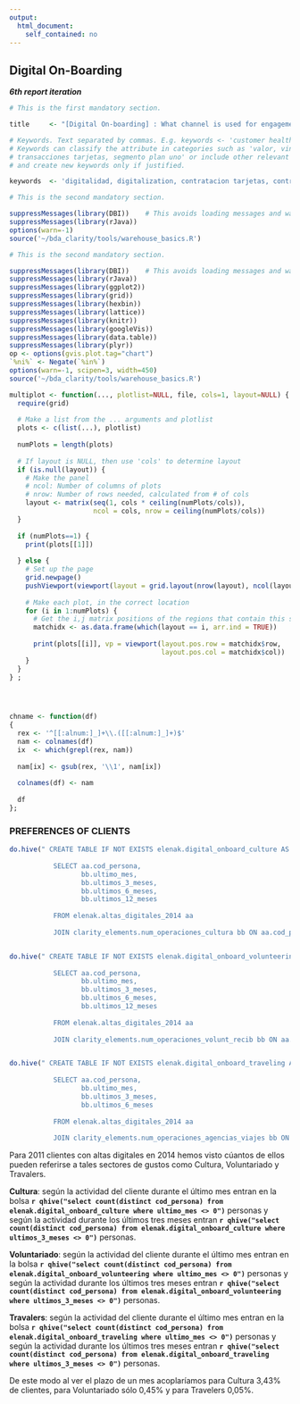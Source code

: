 ```yaml
---
output:
  html_document:
    self_contained: no
---
```


Digital On-Boarding 
-------------------


_**6th report iteration**_

```r
# This is the first mandatory section.

title     <- "[Digital On-boarding] : What channel is used for engagement of products? Customer profile: culture, volunteering and traveling."

# Keywords. Text separated by commas. E.g. keywords <- 'customer health, recibos' 
# Keywords can classify the attribute in categories such as 'valor, vinculación, digitalidad', describe used tables such as 'recibos, 
# transacciones tarjetas, segmento plan uno' or include other relevant info. Search keywords in the portal to find commonly used terms
# and create new keywords only if justified.

keywords  <- 'digitalidad, digitalization, contratacion tarjetas, contracting cards, contratacion cuenta corriente, contracting current account, bbva.es, nuevo cliente, new client, alta cliente, client registration, perfil cliente, customer profile, voluntariado, volunteering, cultura, culture, traveling'  
```


```r
# This is the second mandatory section.

suppressMessages(library(DBI))    # This avoids loading messages and warnings showing up
suppressMessages(library(rJava))
options(warn=-1)
source('~/bda_clarity/tools/warehouse_basics.R')
```


```r
# This is the second mandatory section.

suppressMessages(library(DBI))    # This avoids loading messages and warnings showing up
suppressMessages(library(rJava))
suppressMessages(library(ggplot2))
suppressMessages(library(grid))
suppressMessages(library(hexbin))
suppressMessages(library(lattice))
suppressMessages(library(knitr))
suppressMessages(library(googleVis))
suppressMessages(library(data.table))
suppressMessages(library(plyr))
op <- options(gvis.plot.tag="chart")
`%ni%` <- Negate(`%in%`)
options(warn=-1, scipen=3, width=450)
source('~/bda_clarity/tools/warehouse_basics.R')

```

``` r

multiplot <- function(..., plotlist=NULL, file, cols=1, layout=NULL) {
  require(grid)
  
  # Make a list from the ... arguments and plotlist
  plots <- c(list(...), plotlist)
  
  numPlots = length(plots)
  
  # If layout is NULL, then use 'cols' to determine layout
  if (is.null(layout)) {
    # Make the panel
    # ncol: Number of columns of plots
    # nrow: Number of rows needed, calculated from # of cols
    layout <- matrix(seq(1, cols * ceiling(numPlots/cols)),
                     ncol = cols, nrow = ceiling(numPlots/cols))
  }
  
  if (numPlots==1) {
    print(plots[[1]])
    
  } else {
    # Set up the page
    grid.newpage()
    pushViewport(viewport(layout = grid.layout(nrow(layout), ncol(layout))))
    
    # Make each plot, in the correct location
    for (i in 1:numPlots) {
      # Get the i,j matrix positions of the regions that contain this subplot
      matchidx <- as.data.frame(which(layout == i, arr.ind = TRUE))
      
      print(plots[[i]], vp = viewport(layout.pos.row = matchidx$row,
                                      layout.pos.col = matchidx$col))
    }
  }
} ; 




chname <- function(df)
{
  rex <- '^[[:alnum:]_]+\\.([[:alnum:]_]+)$'
  nam <- colnames(df)
  ix  <- which(grepl(rex, nam))
  
  nam[ix] <- gsub(rex, '\\1', nam[ix])
  
  colnames(df) <- nam
  
  df
};

```

### PREFERENCES OF CLIENTS 

```r

do.hive(" CREATE TABLE IF NOT EXISTS elenak.digital_onboard_culture AS
         
           SELECT aa.cod_persona,   
                  bb.ultimo_mes,
                  bb.ultimos_3_meses,
                  bb.ultimos_6_meses,
                  bb.ultimos_12_meses
         
           FROM elenak.altas_digitales_2014 aa 
         
           JOIN clarity_elements.num_operaciones_cultura bb ON aa.cod_persona = bb.cod_persona  "); 


do.hive(" CREATE TABLE IF NOT EXISTS elenak.digital_onboard_volunteering AS
         
           SELECT aa.cod_persona,   
                  bb.ultimo_mes,
                  bb.ultimos_3_meses,
                  bb.ultimos_6_meses,
                  bb.ultimos_12_meses
         
           FROM elenak.altas_digitales_2014 aa 
         
           JOIN clarity_elements.num_operaciones_volunt_recib bb ON aa.cod_persona = bb.cod_persona  "); 


do.hive(" CREATE TABLE IF NOT EXISTS elenak.digital_onboard_traveling AS
         
           SELECT aa.cod_persona,   
                  bb.ultimo_mes,
                  bb.ultimos_3_meses,
                  bb.ultimos_6_meses
         
           FROM elenak.altas_digitales_2014 aa 
         
           JOIN clarity_elements.num_operaciones_agencias_viajes bb ON aa.cod_persona = bb.cod_persona  "); 

```

Para 2011 clientes con altas digitales en 2014 hemos visto cúantos de ellos pueden referirse a tales sectores de gustos como Cultura, Voluntariado y Travalers.

**Cultura**: según la actividad del cliente durante el último mes entran en la bolsa **`r qhive("select count(distinct cod_persona) from elenak.digital_onboard_culture where ultimo_mes <> 0")`** personas y según la actividad durante los últimos tres meses entran **`r qhive("select count(distinct cod_persona) from elenak.digital_onboard_culture where ultimos_3_meses <> 0")`** personas.

**Voluntariado**: según la actividad del cliente durante el último mes entran en la bolsa **`r qhive("select count(distinct cod_persona) from elenak.digital_onboard_volunteering where ultimo_mes <> 0")`** personas y según la actividad durante los últimos tres meses entran **`r qhive("select count(distinct cod_persona) from elenak.digital_onboard_volunteering where ultimos_3_meses <> 0")`** personas.

**Travalers**: según la actividad del cliente durante el último mes entran en la bolsa **`r qhive("select count(distinct cod_persona) from elenak.digital_onboard_traveling where ultimo_mes <> 0")`** personas y según la actividad durante los últimos tres meses entran **`r qhive("select count(distinct cod_persona) from elenak.digital_onboard_traveling where ultimos_3_meses <> 0")`** personas.

De este modo al ver el plazo de un mes acoplaríamos para Cultura 3,43% de clientes, para Voluntariado sólo 0,45% y para Travelers 0,05%. 




